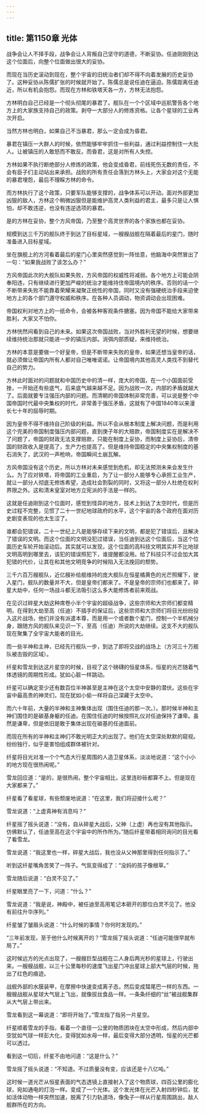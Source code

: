 ```yaml
---
---
---
```

title: 第1150章 光体
---



战争会让人不择手段，战争会让人背叛自己坚守的道德，不断妥协。任迪刚刚到达这个位面后，向整个位面做出很大的妥协。

而现在当历史滚动到现在，整个宇宙的旧统治者们却不得不向着发展的历史妥协了。这种妥协从陈儒扩张的时候就开始了。陈儒总是说任迪在逼迫。陈儒距离任迪近，所以有机会抱怨。而现在方林和铁塔天各一方，方林无法抱怨。

方林明白自己已经是一个彻头彻尾的暴君了。舰队在一个个区域中巡航警告各个地方上的大家族支持自己的政策。剥夺一大部分人的修炼资格。让各个星球的工业再次开启。

当然方林也明白，如果自己不当暴君，那么一定会成为昏君。

暴君在镇压一大群人的时候，依然能够牢牢抓住一些利益，通过利益控制住一大批人。让被镇压的人敢怒而不敢反。而昏君，这是对所有人失控。

方林如果不执行断绝部分人修炼的政策，他会变成昏君，前线死伤无数的责任，不会有臣子们主动站出来承担。战败的所有责任会落到方林头上，大家会对这个无能的暴君埋怨，最后不理睬方林的命令。

而方林执行了这个政策，只要军队能够支撑的，战争体系可以开动。面对外部更加凶狠的敌人，方林这个稍微凶狠但是能维护高灵人类利益的君主，最多只是让人惧怕，却不敢违逆，也没有违逆选项的暴君。

是的方林在妥协，整个方风帝国，乃至整个高灵世界的各个家族也都在妥协。

规模到达三千万的舰队终于到达了目标星域，一艘艘战舰在隔着最后的星门，随时准备进入目标星域。

坐在旗舰上的方河看着最后的星门心里突然感觉到一阵怯意，他脑海中突然冒出了一句：“如果我战败了该怎么办？”

方风帝国此次的大舰队如果失败，方风帝国的权威性将减弱。各个地方上可能会阴奉阳违，只有继续进行更加严峻的统治才能维持住帝国境内的秩序。否则的话一个不断带来失败不能靠着荣耀来凝聚正统性的帝国，同时又没有强硬统治手段来迫使地方上的各个部门遵守权威和秩序。在各种人员调动，物资调动会出现困难。

帝国权利对地方上的一纸命令，会被各种客观条件搪塞。因为帝国不能给大家带来胜利，大家又不怕你。

方林恍然间看到自己的未来。如果这次帝国战败，当对外胜利无望的时候，想要继续维持统治那就只能进一步的镇压内部。消弭内部质疑，来维持统治。

方林的本意是要做一个好皇帝，但是不断带来失败的皇帝，如果还想当皇帝的话，就必须做让帝国内所有人都对自己唯唯诺诺。让帝国境内其他高灵人类找不到替代自己的势力。

方林此时面对的问题就和中国历史中的清一样，庞大的帝国，在一个小国面前受挫，一开始还有些底气，后来底气越来越不足。因为战败一次，内部的矛盾就越大了。后面就要专注强压内部的问题。而清朝的帝国体制非常完善，可以说是整个中国帝国时代最中央集权的时代，非常善于强压矛盾，这就有了中国1840年以来漫长七十年的屈辱时期。

因为皇帝不得不维持自己阶级的利益。所以不会从根本制度上解决问题，而是利用这个完美的帝国制度强压内部问题，直到庚子年的大赔款，帝国制度实在是解决不了问题了，帝国的财政无法支撑赔款，只能在制度上妥协，而制度上妥协后，清帝国的财政收入是提高了，生产力也提高了。但是维持帝国稳定的中央集权制度的基石消失了，武汉的一声枪响，帝国瞬间土崩瓦解。

方风帝国没有这个历史，所以方林对未来感觉到危机，却无法预测未来会发生什么。为了应对铁塔，将帝国的工业重启，为了让一部分人能够专心承担工业生产，就让一部分人彻底无修炼希望，造成社会割裂的同时，又将这一部分人杜绝在权利界限之外。这和清末皇室对地方立宪派的手法是一样的。

这就是任迪刚到这个位面时，感觉到怪异的地方，技术上到达了太空时代，但是历史过程不完整，见惯了二十一世纪地球政府的水平，这个宇宙的各个政府在面对历史剧变表现的也太生涩了。

谁都会犯错误，二十一世纪上凡是能够存续下来的文明，都是犯了错误后，且解决了错误的文明。而这个位面的文明没犯过错误，当任迪到达这个位面后，当这个位面历史车轮开始滚动后。其实就可以发现，这个位面的高科技文明其实并不比地球文明高明到哪里去，该犯的错误照犯下，谁提醒都没用。给了科技只不过会加大其犯错的代价，让其在和其他文明竞争的时候陷入无法挽回的颓势。

三千六百万艘舰队，近亿艘补给舰维持的庞大舰队在恒星橘黄色的光芒照耀下，驶入星门，舰队的数量并不大，但是皇帝们都来了。不是皇帝的宗师们也都来了。碎星大劫中，任何一场战斗都无法吸引这么多大能修炼者前来观战。

在见识过碎星大劫这种席卷小半个宇宙的超级战争，这些宗师和大宗师们都变精明，在得到大劫至高（任迪）不插手的保证后，这些宗师和大宗师们将目光纷纷投入这片战场，他们并没有派遣本尊，而是用一个或者数个星门，控制一个半机械分身，跟随方风的舰队来见识一下，至高（任迪）所说的大劫继续。这支不大的舰队现在聚集了全宇宙大能者的目光。

而一些半神和主神，已经先行舰队一步，到达了即将交战的战场上（方河三十万舰队被击毁的区域）。

纤星和雪龙到达这片星空的时候，目视了这个磅礴的恒星体系，恒星的光芒随着气体透镜的周期性形成。犹如心脏一样跳动。

纤星可以确定至少还有数百位半神甚至是主神在这个太空中安静的潜伏。这些在宇宙中最高贵的神灵们，现在犹如小偷一样将自己深藏于太空中。

而六十年前，大量的半神和主神集体出现（围住任迪的那一次。）。那时候半神和主神们围住的是碳基身躯的任迪。在围住任迪的时候按照礼仪对任迪保持了谦卑。虽然是谦卑，但是依旧是敢于集体出现在碳基的任迪面前。

而现在所有的半神和主神们不敢光明正大的出现了。他们在太空深处默默的窥视。纷纷独行，似乎是害怕组成群体被针对。

纤星将目光对准一个个气态大行星周围的人造卫星体系，淡淡地说道：“这个小小的地方现在很热闹呢。”

雪龙回应道：“是的，是很热闹，整个宇宙相比，这里连砂砾都算不上。但是现在大家都来了。”

纤星看了看星球，有些颓废地说道：“在这里，我们将迎接什么呢？”

雪龙说道：“上虚真神有消息吗？”

纤星摇了摇头说道：“没有，自从碎星大战后，父神（上虚）再也没有其他指示。仿佛默认了，任迪至高在这个宇宙中的所作所为。”随后纤星带着相同询问的目光看了看雪龙。

雪龙说道：“我这里也一样，碎星大战后，我也没从父神那里得到任何指示了。”

听到这纤星嘴角苦笑了一阵子。气氛变得成了：“没妈的孩子像根草。”

雪龙随后说道：“白灵不见了。”

纤星眼里亮了一下，问道：“什么？”

雪龙说道：“我是说，神殿中，被任迪至高用笔记本砸开的那位白灵不见了。他没有前往升华序列。”

纤星皱了皱眉头说道：“什么时候的事情？你何时发现的。”

“三年前发现，至于他什么时候离开的？”雪龙摇了摇头说道：“任迪可能很早就布局了。”

这时候远方的光点出现了，一艘艘巨型战舰在二人身后两光秒的星球上，行驶出来。一艘艘战舰，以三十公里每秒的速度飞出星门冲出星球上部大气层的时候，拖出了红色的痕迹。

战舰外部的水膜装甲，在摩擦中快速变成离子态，然后变成彗尾巴一样的东西。一艘艘战舰从星球大气层上飞出，就像拔丝食品一样。一条条纤细的“丝”被战舰集群从大气层上带出来。

雪龙看到这一幕说道：“即将开始了。”雪龙指了指另一片星空。

纤星顺着雪龙的手指，看着一个直径一公里的物质团块在太空中形成，然后内部中空犹如气球一样彭大化，变得犹如水母一样，最后变得大部分透明，恒星的光芒都可以透过。

看到这一切后，纤星不由地问道：“这是什么？”

雪龙摇了摇头说道：“不知道。不过质量没有变，应该还是十八亿吨。”

这时候一道光芒从恒星表面的气态透镜上直接射入了这个物质球，四百公里的膨化球，宛如通电的灯泡一样。变成了一个光体。这个发光体在光芒入射四秒钟后，犹如活体动物一样突然加速，脱离了引力轨道场，像兔子一样从行星周围跳出，敌人舰群所在的方向。